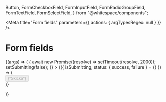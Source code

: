   Button,
  FormCheckboxField,
  FormInputField,
  FormRadioGroupField,
  FormTextField,
  FormSelectField,
} from "@whitespace/components";

<Meta title="Form fields" parameters={{ actions: { argTypesRegex: null } }} />

# Form fields

<Canvas>
  <Story name="Default" args={{}}>
    {(args) => (
      <Formik
        initialValues={{}}
        validationSchema={yup.object().shape({
          input: yup.string().required(),
        })}
        onSubmit={async (values, { setSubmitting }) => {
          await new Promise((resolve) => setTimeout(resolve, 2000));
          setSubmitting(false);
        }}
      >
        {({ isSubmitting, status: { success, failure } = {} }) => (
          <Form style={{display: "flex", flexDirection: "column", gap: "var(--form-gutter)"}}>
            <FormInputField
              name={"input"}
              label={"Input"}
              type={"text"}
              required={true}
              description={"description"}
            />
            <FormCheckboxField
              name={"checkbox"}
              label={"Checkboxes"}
              required={true}
              description={"description"}
              options={["Foo", "Bar"]}
            />
            <FormRadioGroupField
              name={"radios"}
              label={"Radio group"}
              required={true}
              description={"description"}
              options={["Foo", "Bar"]}
            />
            <FormSelectField
              name={"select"}
              label={"Select"}
              required={true}
              description={"description"}
              options={["Foo", "Bar"]}
            />
            <FormTextField
              name={"message"}
              label={"Message"}
              required={true}
              description={"description"}
            />
            <div>
              <Button
                type="submit"
                disabled={isSubmitting}
              >
                {"Skicka"}
              </Button>
            </div>
          </Form>
        )}
      </Formik>
    )}
  </Story>
</Canvas>
